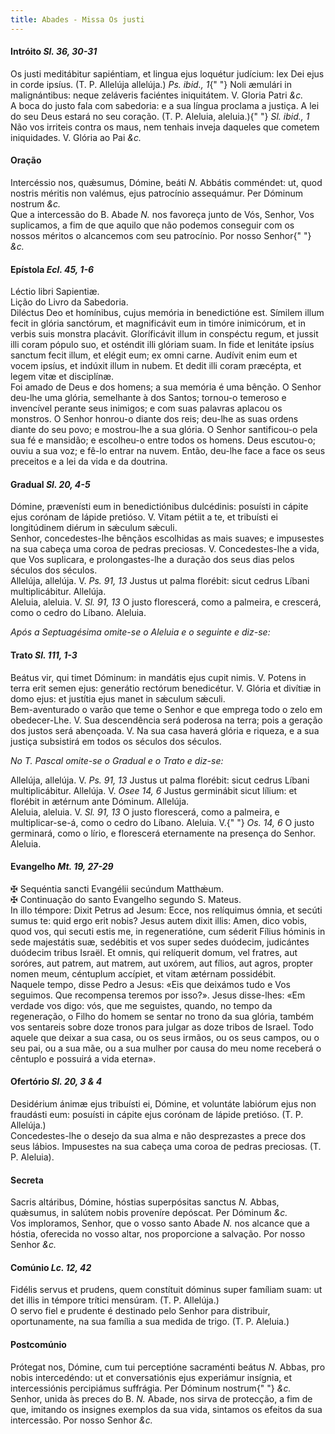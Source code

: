 ```yaml
---
title: Abades - Missa Os justi
---
```


<h4 class="text-center">
  Intróito <em>Sl. 36, 30-31</em>
</h4>
<div class="container-fluid">
  <div class="row">
    <div class="col-6 dropcaps text-justify">
      Os justi meditábitur sapiéntiam, et lingua ejus loquétur judícium: lex Dei
      ejus in corde ipsíus. (T. P. Allelúja allelúja.) <em>Ps. ibid., 1</em>{" "}
      Noli æmulári in malignántibus: neque zeláveris faciéntes iniquitátem. V.
      Gloria Patri <em>&c.</em>
    </div>
    <div class="col-6 dropcaps text-justify">
      A boca do justo fala com sabedoria: e a sua língua proclama a justiça. A
      lei do seu Deus estará no seu coração. (T. P. Aleluia, aleluia.){" "}
      <em>Sl. ibid., 1</em> Não vos irriteis contra os maus, nem tenhais inveja
      daqueles que cometem iniquidades. V. Glória ao Pai <em>&c.</em>
    </div>
  </div>
</div>

<h4 class="text-center">Oração</h4>
<div class="container-fluid">
  <div class="row">
    <div class="col-6 dropcaps text-justify">
      Intercéssio nos, quǽsumus, Dómine, beáti <em>N. </em>Abbátis comméndet:
      ut, quod nostris méritis non valémus, ejus patrocínio assequámur. Per
      Dóminum nostrum <em>&c.</em>
    </div>
    <div class="col-6 dropcaps text-justify">
      Que a intercessão do B. Abade <em>N. </em>nos favoreça junto de Vós,
      Senhor, Vos suplicamos, a fim de que aquilo que não podemos conseguir com
      os nossos méritos o alcancemos com seu patrocínio. Por nosso Senhor{" "}
      <em>&c.</em>
    </div>
  </div>
</div>

<h4 class="text-center">
  Epístola <em>Ecl. 45, 1-6</em>
</h4>
<div class="container-fluid">
  <div class="row">
    <div class="col-6 text-justify">Léctio libri Sapientiæ.</div>
    <div class="col-6 text-justify">Lição do Livro da Sabedoria.</div>
    <div class="col-6 dropcaps text-justify">
      Diléctus Deo et homínibus, cujus memória in benedictióne est. Símilem
      illum fecit in glória sanctórum, et magnificávit eum in timóre inimicórum,
      et in verbis suis monstra placávit. Gloríficávit illum in conspéctu regum,
      et jussit illi coram pópulo suo, et osténdit illi glóriam suam. In fide et
      lenitáte ipsíus sanctum fecit illum, et elégit eum; ex omni carne. Audívit
      enim eum et vocem ipsíus, et indúxit illum in nubem. Et dedit illi coram
      præcépta, et legem vitæ et disciplínæ.
    </div>
    <div class="col-6 dropcaps text-justify">
      Foi amado de Deus e dos homens; a sua memória é uma bênção. O Senhor
      deu-lhe uma glória, semelhante à dos Santos; tornou-o temeroso e
      invencível perante seus inimigos; e com suas palavras aplacou os monstros.
      O Senhor honrou-o diante dos reis; deu-lhe as suas ordens diante do seu
      povo; e mostrou-lhe a sua glória. O Senhor santificou-o pela sua fé e
      mansidão; e escolheu-o entre todos os homens. Deus escutou-o; ouviu a sua
      voz; e fê-lo entrar na nuvem. Então, deu-lhe face a face os seus preceitos
      e a lei da vida e da doutrina.
    </div>
  </div>
</div>

<h4 class="text-center">
  Gradual <em>Sl. 20, 4-5</em>
</h4>
<div class="container-fluid">
  <div class="row">
    <div class="col-6 dropcaps text-justify">
      Dómine, prævenísti eum in benedictiónibus dulcédinis: posuísti in cápite
      ejus corónam de lápide pretióso. V. Vitam pétiit a te, et tribuísti ei
      longitúdinem diérum in sǽculum sǽculi.
    </div>
    <div class="col-6 dropcaps text-justify">
      Senhor, concedestes-lhe bênçãos escolhidas as mais suaves; e impusestes na
      sua cabeça uma coroa de pedras preciosas. V. Concedestes-lhe a vida, que
      Vos suplicara, e prolongastes-lhe a duração dos seus dias pelos séculos
      dos séculos.
    </div>
    <div class="col-6 text-justify">
      Allelúja, allelúja. V. <em>Ps. 91, 13</em> Justus ut palma florébit: sicut
      cedrus Líbani multiplicábitur. Allelúja.
    </div>
    <div class="col-6 text-justify">
      Aleluia, aleluia. V. <em>Sl. 91, 13</em> O justo florescerá, como a
      palmeira, e crescerá, como o cedro do Líbano. Aleluia.
    </div>
  </div>
</div>

<em>Após a Septuagésima omite-se o Aleluia e o seguinte e diz-se:</em>

<h4 class="text-center">
  Trato <em>Sl. 111, 1-3</em>
</h4>
<div class="container-fluid">
  <div class="row">
    <div class="col-6 dropcaps text-justify">
      Beátus vir, qui timet Dóminum: in mandátis ejus cupit nimis. V. Potens in
      terra erit semen ejus: generátio rectórum benedicétur. V. Glória et
      divítiæ in domo ejus: et justítia ejus manet in sǽculum sǽculi.
    </div>
    <div class="col-6 dropcaps text-justify">
      Bem-aventurado o varão que teme o Senhor e que emprega todo o zelo em
      obedecer-Lhe. V. Sua descendência será poderosa na terra; pois a geração
      dos justos será abençoada. V. Na sua casa haverá glória e riqueza, e a sua
      justiça subsistirá em todos os séculos dos séculos.
    </div>
  </div>
</div>

<em>No T. Pascal omite-se o Gradual e o Trato e diz-se:</em>

<div class="container-fluid">
  <div class="row">
    <div class="col-6 text-justify">
      Allelúja, allelúja. V. <em>Ps. 91, 13</em> Justus ut palma florébit: sicut
      cedrus Líbani multiplicábitur. Allelúja. V. <em>Osee 14, 6</em> Justus
      germinábit sicut lílium: et florébit in ætérnum ante Dóminum. Allelúja.
    </div>
    <div class="col-6 text-justify">
      Aleluia, aleluia. V. <em>Sl. 91, 13</em> O justo florescerá, como a
      palmeira, e multiplicar-se-á, como o cedro do Líbano. Aleluia. V.{" "}
      <em>Os. 14, 6</em> O justo germinará, como o lírio, e florescerá
      eternamente na presença do Senhor. Aleluia.
    </div>
  </div>
</div>

<h4 class="text-center">
  Evangelho <em>Mt. 19, 27-29</em>
</h4>
<div class="container-fluid">
  <div class="row">
    <div class="col-6 text-justify">
      <span class="text-danger">&#10016;</span> Sequéntia sancti Evangélii
      secúndum Matthǽum.
    </div>
    <div class="col-6 text-justify">
      <span class="text-danger">&#10016;</span> Continuação do santo Evangelho
      segundo S. Mateus.
    </div>
    <div class="col-6 dropcaps text-justify">
      In illo témpore: Dixit Petrus ad Jesum: Ecce, nos relíquimus ómnia, et
      secúti sumus te: quid ergo erit nobis? Jesus autem dixit illis: Amen, dico
      vobis, quod vos, qui secuti estis me, in regeneratióne, cum séderit Fílius
      hóminis in sede majestátis suæ, sedébitis et vos super sedes duódecim,
      judicántes duódecim tribus Israël. Et omnis, qui relíquerit domum, vel
      fratres, aut soróres, aut patrem, aut matrem, aut uxórem, aut fílios, aut
      agros, propter nomen meum, céntuplum accípiet, et vitam ætérnam
      possidébit.
    </div>
    <div class="col-6 dropcaps text-justify">
      Naquele tempo, disse Pedro a Jesus: «Eis que deixámos tudo e Vos seguimos.
      Que recompensa teremos por isso?». Jesus disse-lhes: «Em verdade vos digo:
      vós, que me seguistes, quando, no tempo da regeneração, o Filho do homem
      se sentar no trono da sua glória, também vos sentareis sobre doze tronos
      para julgar as doze tribos de Israel. Todo aquele que deixar a sua casa,
      ou os seus irmãos, ou os seus campos, ou o seu pai, ou a sua mãe, ou a sua
      mulher por causa do meu nome receberá o cêntuplo e possuirá a vida
      eterna».
    </div>
  </div>
</div>

<h4 class="text-center">
  Ofertório <em>Sl. 20, 3 & 4</em>
</h4>
<div class="container-fluid">
  <div class="row">
    <div class="col-6 dropcaps text-justify">
      Desidérium ánimæ ejus tribuísti ei, Dómine, et voluntáte labiórum ejus non
      fraudásti eum: posuísti in cápite ejus corónam de lápide pretióso. (T. P.
      Allelúja.)
    </div>
    <div class="col-6 dropcaps text-justify">
      Concedestes-lhe o desejo da sua alma e não desprezastes a prece dos seus
      lábios. Impusestes na sua cabeça uma coroa de pedras preciosas. (T. P.
      Aleluia).
    </div>
  </div>
</div>

<h4 class="text-center">Secreta</h4>
<div class="container-fluid">
  <div class="row">
    <div class="col-6 dropcaps text-justify">
      Sacris altáribus, Dómine, hóstias superpósitas sanctus <em>N. </em>Abbas,
      quǽsumus, in salútem nobis proveníre depóscat. Per Dóminum <em>&c.</em>
    </div>
    <div class="col-6 dropcaps text-justify">
      Vos imploramos, Senhor, que o vosso santo Abade <em>N. </em>nos alcance
      que a hóstia, oferecida no vosso altar, nos proporcione a salvação. Por
      nosso Senhor <em>&c.</em>
    </div>
  </div>
</div>

<h4 class="text-center">
  Comúnio <em>Lc. 12, 42</em>
</h4>
<div class="container-fluid">
  <div class="row">
    <div class="col-6 dropcaps text-justify">
      Fidélis servus et prudens, quem constítuit dóminus super famíliam suam: ut
      det illis in témpore trítici mensúram. (T. P. Allelúja.)
    </div>
    <div class="col-6 dropcaps text-justify">
      O servo fiel e prudente é destinado pelo Senhor para distribuir,
      oportunamente, na sua família a sua medida de trigo. (T. P. Aleluia.)
    </div>
  </div>
</div>

<h4 class="text-center">Postcomúnio</h4>
<div class="container-fluid">
  <div class="row">
    <div class="col-6 dropcaps text-justify">
      Prótegat nos, Dómine, cum tui perceptióne sacraménti beátus <em>N. </em>
      Abbas, pro nobis intercedéndo: ut et conversatiónis ejus experiámur
      insígnia, et intercessiónis percipiámus suffrágia. Per Dóminum nostrum{" "}
      <em>&c.</em>
    </div>
    <div class="col-6 dropcaps text-justify">
      Senhor, unida às preces do B. <em>N. </em>Abade, nos sirva de protecção, a
      fim de que, imitando os insignes exemplos da sua vida, sintamos os efeitos
      da sua intercessão. Por nosso Senhor <em>&c.</em>
    </div>
  </div>
</div>
